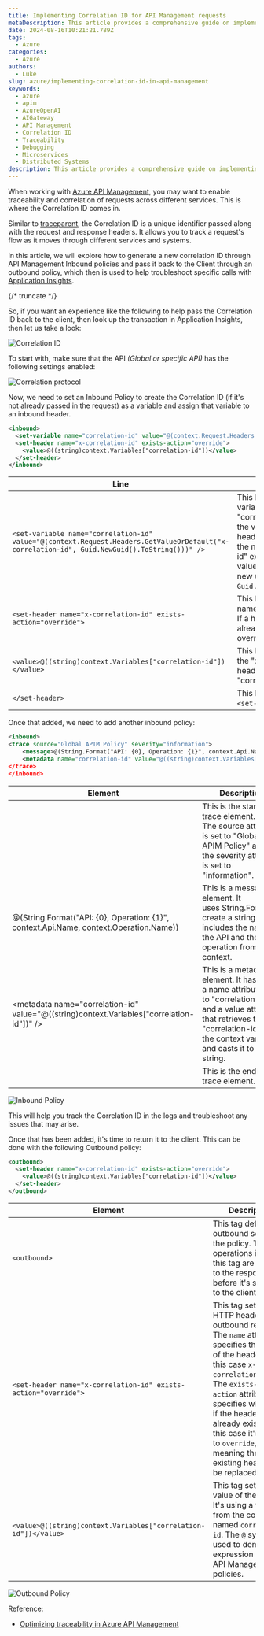 ```yaml
---
title: Implementing Correlation ID for API Management requests
metaDescription: This article provides a comprehensive guide on implementing correlation IDs in API management systems, enhancing traceability and debugging capabilities.
date: 2024-08-16T10:21:21.789Z
tags:
  - Azure
categories:
  - Azure
authors:
  - Luke
slug: azure/implementing-correlation-id-in-api-management
keywords:
  - azure
  - apim
  - AzureOpenAI
  - AIGateway
  - API Management
  - Correlation ID
  - Traceability
  - Debugging
  - Microservices
  - Distributed Systems
description: This article provides a comprehensive guide on implementing correlation IDs in API management systems, enhancing traceability and debugging capabilities.
---
```


When working with [Azure API Management](https://learn.microsoft.com/azure/api-management/api-management-key-concepts?WT.mc_id=AZ-MVP-5004796), you may want to enable traceability and correlation of requests across different services. This is where the Correlation ID comes in.

Similar to [traceparent](https://www.w3.org/TR/trace-context/#traceparent-header-field-values), the Correlation ID is a unique identifier passed along with the request and response headers. It allows you to track a request's flow as it moves through different services and systems.

In this article, we will explore how to generate a new correlation ID through API Management Inbound policies and pass it back to the Client through an outbound policy, which then is used to help troubleshoot specific calls with [Application Insights](https://learn.microsoft.com/azure/azure-monitor/app/app-insights-overview?WT.mc_id=AZ-MVP-5004796).

{/* truncate */}

So, if you want an experience like the following to help pass the Correlation ID back to the client, then look up the transaction in Application Insights, then let us take a look:

![Correlation ID](images/apim_appin_requesttrace.gif)

To start with, make sure that the API _(Global or specific API)_ has the following settings enabled:

![Correlation protocol](images/apim-appin-trace_verbosity.jpg)

Now, we need to set an Inbound Policy to create the Correlation ID (if it's not already passed in the request) as a variable and assign that variable to an inbound header.

```xml
<inbound>
  <set-variable name="correlation-id" value="@(context.Request.Headers.GetValueOrDefault('x-correlation-id', Guid.NewGuid().ToString()))" />
  <set-header name="x-correlation-id" exists-action="override">
    <value>@((string)context.Variables["correlation-id"])</value>
  </set-header>
</inbound>
```

| **Line** | **Explanation** |
| --- | --- |
| `<set-variable name="correlation-id" value="@(context.Request.Headers.GetValueOrDefault("x-correlation-id", Guid.NewGuid().ToString()))" />` | This line is setting a variable named "correlation-id". It's getting the value from the request headers. If a header with the name "x-correlation-id" exists, it uses that value. If not, it generates a new unique ID using `Guid.NewGuid().ToString()`. |
| `<set-header name="x-correlation-id" exists-action="override">` | This line is setting a header named "x-correlation-id". If a header with this name already exists, it will be overridden. |
| `<value>@((string)context.Variables["correlation-id"])</value>` | This line sets the value of the "x-correlation-id" header to the value of the "correlation-id" variable. |
| `</set-header>` | This line is closing the `<set-header>` tag. |

Once that added, we need to add another inbound policy:

```xml
<inbound>
<trace source="Global APIM Policy" severity="information">
    <message>@(String.Format("API: {0}, Operation: {1}", context.Api.Name, context.Operation.Name))</message>
    <metadata name="correlation-id" value="@((string)context.Variables["correlation-id"])" />
</trace>
</inbound>
```

| **Element**                                                                                                   | **Description**                                                                                                                                                                                |
| --------------------------------------------------------------------------------------------------------- | ------------------------------------------------------------------------------------------------------------------------------------------------------------------------------------------ |
| <trace source="Global APIM Policy" severity="information">                                                | This is the start of a trace element. The source attribute is set to "Global APIM Policy" and the severity attribute is set to "information".                                              |
| <message>@(String.Format("API: {0}, Operation: {1}", context.Api.Name, context.Operation.Name))</message> | This is a message element. It uses String.Format to create a string that includes the name of the API and the operation from the context.                                                  |
| <metadata name="correlation-id" value="@((string)context.Variables["correlation-id"])" />                 | This is a metadata element. It has a name attribute set to "correlation-id" and a value attribute that retrieves the "correlation-id" from the context variables and casts it to a string. |
| </trace>                                                                                                  | This is the end of the trace element.                                                                                                                                                      |

![Inbound Policy](images/apim-appin-trace_inboundpolicy.jpg)

This will help you track the Correlation ID in the logs and troubleshoot any issues that may arise.

Once that has been added, it's time to return it to the client. This can be done with the following Outbound policy:

```xml
<outbound>
  <set-header name="x-correlation-id" exists-action="override">
    <value>@((string)context.Variables["correlation-id"])</value>
  </set-header>
</outbound>
```

| **Element**                                                          | **Description**                                                                                                                                                                                                                                                                                                       |
| --------------------------------------------------------------- | ----------------------------------------------------------------------------------------------------------------------------------------------------------------------------------------------------------------------------------------------------------------------------------------------------------------- |
| `<outbound>`                                                    | This tag defines the outbound section of the policy. The operations inside this tag are applied to the response before it's sent back to the client.                                                                                                                                                              |
| `<set-header name="x-correlation-id" exists-action="override">` | This tag sets an HTTP header in the outbound response. The `name` attribute specifies the name of the header, in this case `x-correlation-id`. The `exists-action` attribute specifies what to do if the header already exists, in this case it's set to `override`, meaning the existing header will be replaced. |
| `<value>@((string)context.Variables["correlation-id"])</value>` | This tag sets the value of the header. It's using a variable from the context named `correlation-id`. The `@` symbol is used to denote an expression in Azure API Management policies.                                                                                                                            |

![Outbound Policy](images/apim-appin-trace_outboundpolicy.jpg)

Reference: 
* [Optimizing traceability in Azure API Management](https://yourazurecoach.com/2021/01/22/optimizing-api-traceability-in-azure-api-management/)
